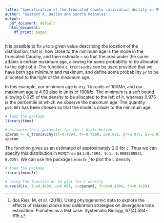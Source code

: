 ```yaml
---
title: "Specification of the Truncated Cauchy calibration density in MCMCTree"
author: "Gustavo A. Ballen and Sandra Reinales"
output:
  pdf_document: default
  html_document:
    df_print: paged
---
```


It is possible to fix `p` to a given value describing the location of the distribution, that is, how close to the minimum age is the mode in the truncated Cauchy, and then estimate `c` so that the area under the curve attains a certain maximum age, allowing for some probability to be allocated to the right of it. The function `c_truncauchy` can be used provided that we have both age minimum and maximum, and define some probability `pr` to be allocated to the right of the maximum age.

In this example, our minimum age is e.g. $1$ in units of $100 Ma$, and our maximum age is $4.93$ also in units of $100 Ma$. The minimum is a soft bound allowing $0.025$ of the density to be allocated to the left of it, whereas $0.975$ is the percentile at which we observe the maximum age. The quantity `p=0.001` has been chosen so that the mode is closer to the minimum age.

```r
# load the package
library(tbea)

# estimate the c parameter for the L distribution
cparam <- c_truncauchy(tl=0.4094, tr=0.4160, p=0.001, pr=0.975, al=0.025)
cparam
```

The function gives us an estimated of approximately $2.0$ for `c`. Thus we can specify this distribution in `MCMCTree` as `L(0.4094, 0.1, 0.0009289821, 0.025)`. We can use the packages `mcmc3r` ^[dos Reis, M. et al. (2018). Using phylogenomic data to explore the effects of relaxed clocks and calibration strategies on divergence time estimation: Primates as a test case. Systematic Biology, 67(4):594-615.] to plot the `L` density.

```r
# load the package
library(mcmc3r)

# using the function dL to plot the L density
curve(dL(x, tL=0.4094, p=0.001, c=cparam), from=0.4094, to=0.4160)
```
